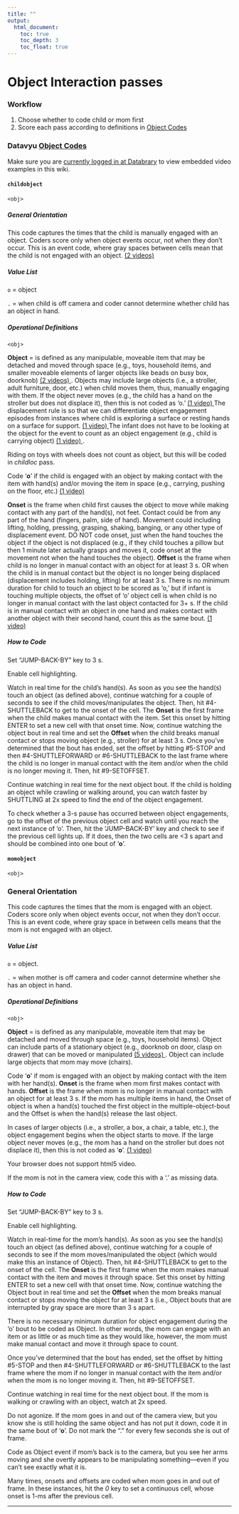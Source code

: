 ```yaml
---
title: ""
output:
  html_document:
    toc: true
    toc_depth: 3
    toc_float: true
---
```



# Object Interaction passes


### Workflow

1. Choose whether to code child or mom first
2. Score each pass according to definitions in [Object Codes](https://dev1.ed-projects.nyu.edu/wikis/docuwiki/doku.php/manual3)


### Datavyu [Object Codes](objects.html)

Make sure you are [currently logged in at Databrary](https://nyu.databrary.org/user/login) to view embedded video examples in this wiki.

#### `childobject`

`<obj>`

##### General Orientation

This code captures the times that the child is manually engaged with an object. Coders score only when object events occur, not when they don't occur. This is an event code, where gray spaces between cells mean that the child is not engaged with an object. <a href=""> (2 videos) </a>

##### Value List

`o` = object

`.` = when child is off camera and coder cannot determine whether child has an object in hand.

##### Operational Definitions

`<obj>`

**Object** = is defined as any manipulable, moveable item that may be detached and moved through space (e.g., toys, household items, and smaller moveable elements of larger objects like beads on busy box, doorknob) <a href=""> (2 videos) </a>. Objects may include large objects (i.e., a stroller, adult furniture, door, etc.) when child moves them, thus, manually engaging with them. If the object never moves (e.g., the child has a hand on the stroller but does not displace it), then this is not coded as 'o.' <a href=""> (1 video) </a> The displacement rule is so that we can differentiate object engagement episodes from instances where child is exploring a surface or resting hands on a surface for support.  <a href=""> (1 video) </a> The infant does not have to be looking at the object for the event to count as an object engagement (e.g., child is carrying object)  <a href=""> (1 video) </a>.


Riding on toys with wheels does not count as object, but this will be coded in _childloc_ pass.

Code '**o**' if the child is engaged with an object by making contact with the item with hand(s) and/or moving the item in space (e.g., carrying, pushing on the floor, etc.)  <a href=""> (1 video) </a>

**Onset** is the frame when child first causes the object to move while making contact with any part of the hand(s), not feet. Contact could be from any part of the hand (fingers, palm, side of hand). Movement could including lifting, holding, pressing, grasping, shaking, banging, or any other type of displacement event. DO NOT code onset, just when the hand touches the object if the object is not displaced (e.g., if they child touches a pillow but then 1 minute later actually grasps and moves it, code onset at the movement not when the hand touches the object). **Offset** is the frame when child is no longer in manual contact with an object for at least 3 s. OR when the child is in manual contact but the object is no longer being displaced (displacement includes holding, lifting) for at least 3 s. There is no minimum duration for child to touch an object to be scored as 'o,' but if infant is touching multiple objects, the offset of 'o' object cell is when child is no longer in manual contact with the last object contacted for 3+ s. If the child is in manual contact with an object in one hand and makes contact with another object with their second hand, count this as the same bout.  <a href=""> (1 video) </a>


##### How to Code

Set “JUMP-BACK-BY” key to 3 s.

Enable cell highlighting.

Watch in real time for the child's hand(s). As soon as you see the hand(s) touch an object (as defined above), continue watching for a couple of seconds to see if the child moves/manipulates the object. Then, hit #4-SHUTTLEBACK to get to the onset of the cell. The **Onset** is the first frame when the child makes manual contact with the item. Set this onset by hitting ENTER to set a new cell with that onset time. Now, continue watching the object bout in real time and set the **Offset** when the child breaks manual contact or stops moving object (e.g., stroller) for at least 3 s. Once you've determined that the bout has ended, set the offset by hitting #5-STOP and then #4-SHUTTLEFORWARD or #6-SHUTTLEBACK to the last frame where the child is no longer in manual contact with the item and/or when the child is no longer moving it. Then, hit #9-SETOFFSET.

Continue watching in real time for the next object bout. If the child is holding an object while crawling or walking around, you can watch faster by SHUTTLING at 2x speed to find the end of the object engagement.

To check whether a 3-s pause has occurred between object engagements, go to the offset of the previous object cell and watch until you reach the next instance of 'o'. Then, hit the 'JUMP-BACK-BY' key and check to see if the previous cell lights up. If it does, then the two cells are <3 s apart and should be combined into one bout of '**o**'.


#### `momobject`

`<obj>`

### General Orientation

This code captures the times that the mom is engaged with an object. 
Coders score only when object events occur, not when they don't occur. 
This is an event code, where gray space in between cells means that the mom is not engaged with an object.

##### Value List

`o` = object.

`.` = when mother is off camera and coder cannot determine whether she has an object in hand.

##### Operational Definitions

`<obj>`

**Object** = is defined as any manipulable, moveable item that may be detached and moved through space (e.g., toys, household items). Object can include parts of a stationary object (e.g., doorknob on door, clasp on drawer) that can be moved or manipulated  <a href=""> (5 videos) </a>. Object can include large objects that mom may move (chairs).

Code '**o**' if mom is engaged with an object by making contact with the item with her hand(s). **Onset** is the frame when mom first makes contact with hands. **Offset** is the frame when mom is no longer in manual contact with an object for at least 3 s. If the mom has multiple items in hand, the Onset of object is when a hand(s) touched the first object in the multiple-object-bout and the Offset is when the hand(s) release the last object.

In cases of larger objects (i.e., a stroller, a box, a chair, a table, etc.), the object engagement begins when the object starts to move. If the large object never moves (e.g., the mom has a hand on the stroller but does not displace it), then this is not coded as '**o**'.  <a href=""> (1 video) </a>

Your browser does not support html5 video.

If the mom is not in the camera view, code this with a '.' as missing data. 



##### How to Code




Set “JUMP-BACK-BY” key to 3 s.

Enable cell highlighting.

Watch in real-time for the mom's hand(s). As soon as you see the hand(s) touch an object (as defined above), continue watching for a couple of seconds to see if the mom moves/manipulated the object (which would make this an instance of Object). Then, hit #4-SHUTTLEBACK to get to the onset of the cell. The **Onset** is the first frame when the mom makes manual contact with the item and moves it through space. Set this onset by hitting ENTER to set a new cell with that onset time. Now, continue watching the Object bout in real time and set the **Offset** when the mom breaks manual contact or stops moving the object for at least 3 s (i.e., Object bouts that are interrupted by gray space are more than 3 s apart.

There is no necessary minimum duration for object engagement during the 'o' bout to be coded as Object. In other words, the mom can engage with an item or as little or as much time as they would like, however, the mom must make manual contact and move it through space to count.

Once you've determined that the bout has ended, set the offset by hitting #5-STOP and then #4-SHUTTLEFORWARD or #6-SHUTTLEBACK to the last frame where the mom if no longer in manual contact with the item and/or when the mom is no longer moving it. Then, hit #9-SETOFFSET.

Continue watching in real time for the next object bout. If the mom is walking or crawling with an object, watch at 2x speed.

Do not agonize. If the mom goes in and out of the camera view, but you know she is still holding the same object and has not put it down, code it in the same bout of '**o**'. Do not mark the “.” for every few seconds she is out of frame.

Code as Object event if mom's back is to the camera, but you see her arms moving and she overtly appears to be manipulating something—even if you can't see exactly what it is.

Many times, onsets and offsets are coded when mom goes in and out of frame. In these instances, hit the _0_ key to set a continuous cell, whose onset is 1-ms after the previous cell.

---
